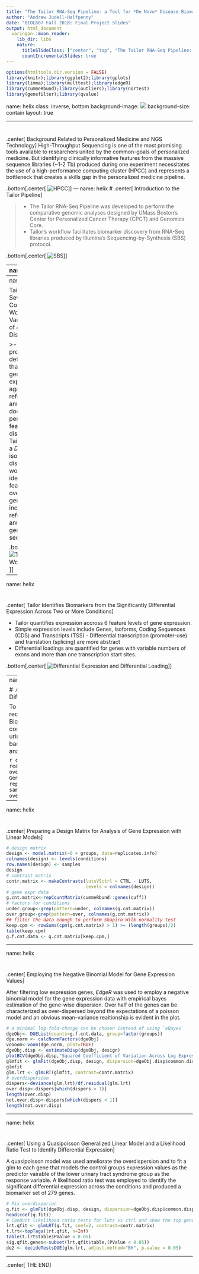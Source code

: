 ```yaml
---
title: "The Tailor RNA-Seq Pipeline: a Tool for *De Novo* Disease Biomarker Identification"
author: "Andrew Judell-Halfpenny"
date: "BIOL607 Fall 2018: Final Project Slides"
output: html_document
  xaringan::moon_reader:
    lib_dir: libs
    nature:
      titleSlideClass: ["center", "top", "The Tailor RNA-Seq Pipeline: a Tool for *De Novo* Disease Biomarker Identification"]
      countIncrementalSlides: true
---
```


```r
options(htmltools.dir.version = FALSE)
library(knitr);library(ggplot2);library(gplots)
library(limma);library(multtest);library(edgeR)
library(cummeRbund);library(outliers);library(nortest)
library(genefilter);library(qvalue)
```

name: helix
class: inverse, bottom
background-image: ![](/home/drew/Downloads/BIOL607-Introduction-to-Biological-Data-Analysis/Final-Project/img/cores-genomics.png)
background-size: contain
layout: true

---

# 
.center[
 Background Related to Personalized Medicine and NGS Technology
]
High-Throughput Sequencing is one of the most promising tools available to researchers united by the common-goals of personalized medicine. But identifying clinically informative features from the massive sequence libraries (~1-2 Tb) produced during one experiment necessitates the use of a high-performance computing cluster (HPCC) and represents a bottleneck that creates a skills gap in the personalized medicine pipeline. 

.bottom[.center[
![HPCC](/home/drew/Downloads/BIOL607-Introduction-to-Biological-Data-Analysis/Final-Project/img/hpc-workflow.png)
]]
---
name: helix
# 
.center[
Introduction to the Tailor Pipeline
]

>- The Tailor RNA-Seq Pipeline was developed to perform the comparative genomic analyses designed by UMass Boston’s Center for Personalized Cancer Therapy (CPCT) and Genomics Core.
>- Tailor's workflow facilitates biomarker discovery from RNA-Seq libraries produced by Illumina's Sequencing-by-Synthesis (SBS) protocol.

.bottom[.center[
![SBS](/home/drew/Downloads/BIOL607-Introduction-to-Biological-Data-Analysis/Final-Project/img/illumina_workflow.png)
]]

---
name: helix

# 
.center[
Tailor Simplifies and Extends the Tophat-Cufflinks Workflow
]

>- Tailor performs several sequence library preparation steps before performing the Tophat-Cufflinks-Cuffmerge-Cuffquant-Cuffdiff differential expression workflow.
>- Tailor produces visuallly digestible summations of the salient feautures and differential gene expression accross two or more condtions.

.bottom[.center[
![Tophat-Cufflinks-Tool-Suite](/home/drew/Downloads/BIOL607-Introduction-to-Biological-Data-Analysis/Final-Project/img/tophat-workflow.png)
]]
---
name: helix


Tailor Provides Several Pre-Configured Workflows with Varying Levels of *De Novo* Discovery


>- Tailor provides a default analysis that quantifies gene expression against a reference annotation and does not perform any feature discovery.
>- Tailor's provides a *De Novo* isoform discovery workflow that identifies novel features that overlap the gene models included in a reference annotation and genome sequence.

.bottom[.center[
![Tailor's Workflows](/home/drew/Downloads/BIOL607-Introduction-to-Biological-Data-Analysis/Final-Project/img/Tailors-workflows.png)
]]
---
name: helix

# 
.center[
Tailor Identifies Biomarkers from the Significantly Differential Expression Across Two or More Conditions
]

- Tailor quantifies expression accross 6 feature levels of gene expression. 
- Simple expression levels include Genes, Isoforms, Coding Sequences (CDS) and Transcripts (TSS) - Differential transcription (promoter-use) and translation (splicing) are more abstract
- Differential loadings are quantified for genes with variable numbers of exons and more than one transcription start sites.

.bottom[.center[
![Differential Expression and Differential Loading](/home/drew/Downloads/BIOL607-Introduction-to-Biological-Data-Analysis/Final-Project/img/transcriptional-vs-translational-load.png)
]]

---
name: helix

# 
.center[
Comparison of Tailor to Other Commonly Used Software Packages fro Differential Expression Anlysis
]

To determine the accuracy of Tailor's biomarker predictions, a secondary analysis of data recently processed by Tailor was performed with *EdgeR* and *Limma*, two commonly used Bioconductor packages for differential expression analysis.  Gene expression data from a comparison of samples produced by a control group and samples produced by lower urinary tract syndrome sympotomatic males was extracted from Tailor's SQL database backend using *CummeRbund* a *Bioconductor* package for visualization of statistical analysis of RNA-Seq data.

```r
cuff.hg38 <- readCufflinks(dir='/home/drew/umb_triley/urine1/cuffdiff_results_hg38_default/LUTS-over-CTRL/',genome="hg38",gtfFile='/home/drew/umb_triley/Reference-Genomes-and-Gene-Sets/Reference-Genomes/Human/UCSC_hg38/genes.gtf', rebuild=F)
cuff<-cuff.hg38
replicates.info<-cummeRbund::replicates(cuff)
groups<-replicates.info$sample_name
samples<-replicates.info$rep_name
conditions<-as.factor(groups)
under=groups[1]
over=groups[((length(groups)/2)+1)]
```

---

name: helix

# 
.center[
Preparing a Design Matrix for Analysis of Gene Expression with Linear Models
]

```r
# design matrix
design <- model.matrix(~0 + groups, data=replicates.info)
colnames(design) <- levels(conditions)
row.names(design) <- samples
design
# contrast matrix
contr.matrix <- makeContrasts(lutsVSctrl = CTRL - LUTS,
                              levels = colnames(design))
# gene expr data
g.cnt.matrix<-repCountMatrix(cummeRbund::genes(cuff))
# factors for conditions
under.group<-grep(pattern=under, colnames(g.cnt.matrix))
over.group<-grep(pattern=over, colnames(g.cnt.matrix))
## filter the data enough to perform Shapiro-Wilk normality test
keep.cpm <- rowSums(cpm(g.cnt.matrix) > 1) >= (length(groups)/2)
table(keep.cpm)
g.f.cnt.data <- g.cnt.matrix[keep.cpm,]
```

---

name: helix

# 
.center[
Employing the Negative Binomial Model for Gene Expression Values
]

After filtering low expression genes, *EdgeR* was used to employ a negative binomial model for the gene expression data with empirical bayes estimation of the gene-wise dispersion. Over half of the genes can be characterized as over-dispersed beyond the expectations of a poisson model and an obvious mean-variance realtionship is evident in the plot.

```r
# a minimal log-fold-change can be chosen isntead of using `eBayes`
dgeObj<- DGEList(counts=g.f.cnt.data, group=factor(groups))
dge.norm <- calcNormFactors(dgeObj)
voooom<-voom(dge.norm, plot=TRUE)
dgeObj.disp <- estimateDisp(dgeObj, design)
plotBCV(dgeObj.disp,"Squared Coefficient of Variation Across Log Expression Values")
glmfit <- glmFit(dgeObj.disp, design, dispersion=dgeObj.disp$common.dispersion)
glmfit
glm.lrt <- glmLRT(glmfit, contrast=contr.matrix)
# overdispersion
dispers<-deviance(glm.lrt)/df.residual(glm.lrt)
over.disp<-dispers[which(dispers > 1)] 
length(over.disp)
not.over.disp<-dispers[which(dispers < 1)] 
length(not.over.disp)

```


---

name: helix

# 
.center[
Using a Quasipoisson Generalized Linear Model and a Likelihood Ratio Test to Identify Differential Expression
]

 A quasipoisson model was used ameliorate the overdispersion and to fit a glm to each gene that models the control groups expression values as the predictor vairable of the lower urinary tract syndrome group as the response variable. A likelihood ratio test was employed to identify the significant differential expression across the conditions and produced a biomarker set of 279 genes.

```r
# Fix overdisperion
q.fit <- glmFit(dgeObj.disp, design, dispersion=dgeObj.disp$common.dispersion, family="quasipoisson")
head(coef(q.fit))
# Conduct likelihood ratio tests for luts vs ctrl and show the top genes:
lrt.qfit <- glmLRT(q.fit, coef=2, contrast=contr.matrix) 
t.lrt<-topTags(lrt.qfit, n=Inf)
table(t.lrt$table$PValue < 0.05)
sig.qfit.genes<-subset(lrt.qfit$table,(PValue < 0.05))
de2 <- decideTestsDGE(glm.lrt, adjust.method="BH", p.value = 0.05)
```

---


.center[
THE END
]
